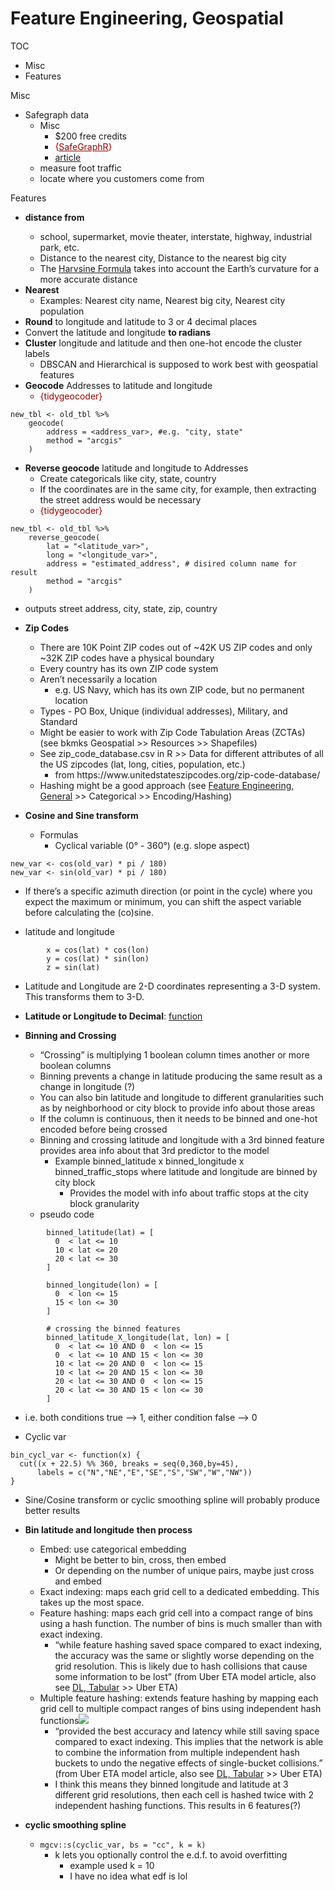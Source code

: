 # Feature Engineering, Geospatial

TOC

* Misc
* Features




Misc

* Safegraph data
	* Misc
		* $200 free credits
		* [{]{style='color: #990000'}[SafeGraphR](https://safegraphinc.github.io/SafeGraphR/){style='color: #990000'}[}]{style='color: #990000'}
		* [article](https://towardsdatascience.com/deriving-location-intelligence-insights-using-safegraph-d53803e239cb)
	* measure foot traffic
	* locate where you customers come from



Features

* **distance from** <something>
	* school, supermarket, movie theater, interstate, highway, industrial park, etc.
	* Distance to the nearest city, Distance to the nearest big city
	* The [Harvsine Formula](https://en.wikipedia.org/wiki/Haversine_formula) takes into account the Earth's curvature for a more accurate distance
* **Nearest**
	* Examples: Nearest city name, Nearest big city, Nearest city population
* **Round** to longitude and latitude to 3 or 4 decimal places
* Convert the latitude and longitude **to radians**
* **Cluster** longitude and latitude and then one-hot encode the cluster labels
	* DBSCAN and Hierarchical is supposed to work best with geospatial features
* **Geocode** Addresses to latitude and longitude
	* [{tidygeocoder}]{style='color: #990000'}

```
new_tbl <- old_tbl %>%
    geocode(
        address = <address_var>, #e.g. "city, state"
        method = "arcgis"
    )
```

* **Reverse geocode** latitude and longitude to Addresses
	* Create categoricals like city, state, country
	* If the coordinates are in the same city, for example, then extracting the street address would be necessary
	* [{tidygeocoder}]{style='color: #990000'}

```
new_tbl <- old_tbl %>%
    reverse_geocode(
        lat = "<latitude_var>",
        long = "<longitude_var>",
        address = "estimated_address", # disired column name for result
        method = "arcgis"
    )
```

* outputs street address, city, state, zip, country

* **Zip Codes**
	* There are 10K Point ZIP codes out of ~42K US ZIP codes and only ~32K ZIP codes have a physical boundary
	* Every country has its own ZIP code system
	* Aren't necessarily a location
		* e.g. US Navy, which has its own ZIP code, but no permanent location
	* Types - PO Box, Unique (individual addresses), Military, and Standard
	* Might be easier to work with Zip Code Tabulation Areas (ZCTAs) (see bkmks Geospatial >> Resources >> Shapefiles)
	* See zip\_code\_database.csv in R >> Data for different attributes of all the US zipcodes (lat, long, cities, population, etc.)
		* from https://www.unitedstateszipcodes.org/zip-code-database/
	* Hashing might be a good approach (see [Feature Engineering, General](Feature Engineering, General) >> Categorical >> Encoding/Hashing)
* **Cosine and Sine transform**
	* Formulas
		* Cyclical variable (0° - 360°) (e.g. slope aspect)

```
new_var <- cos(old_var) * pi / 180)
new_var <- sin(old_var) * pi / 180)
```

* If there’s a specific azimuth direction (or point in the cycle) where you expect the maximum or minimum, you can shift the aspect variable before calculating the (co)sine.

* latitude and longitude

```
        x = cos(lat) * cos(lon)
        y = cos(lat) * sin(lon)
        z = sin(lat)
```

* Latitude and Longitude are 2-D coordinates representing a 3-D system. This transforms them to 3-D.

* **Latitude or Longitude to Decimal**: [function](https://www.r-bloggers.com/2022/02/degree-minute-second-to-decimal-coordinates/)
* **Binning and Crossing**
	* "Crossing" is multiplying 1 boolean column times another or more boolean columns
	* Binning prevents a change in latitude producing the same result as a change in longitude (?)
	* You can also bin latitude and longitude to different granularities such as by neighborhood or city block to provide info about those areas
	* If the column is continuous, then it needs to be binned and one-hot encoded before being crossed
	* Binning and crossing latitude and longitude with a 3rd binned feature provides area info about that 3rd predictor to the model
		* Example binned\_latitude x binned\_longitude x binned\_traffic\_stops where latitude and longitude are binned by city block
			* Provides the model with info about traffic stops at the city block granularity
	* pseudo code

```
        binned_latitude(lat) = [
          0  < lat <= 10
          10 < lat <= 20
          20 < lat <= 30
        ]

        binned_longitude(lon) = [
          0  < lon <= 15
          15 < lon <= 30
        ]

        # crossing the binned features
        binned_latitude_X_longitude(lat, lon) = [
          0  < lat <= 10 AND 0  < lon <= 15
          0  < lat <= 10 AND 15 < lon <= 30
          10 < lat <= 20 AND 0  < lon <= 15
          10 < lat <= 20 AND 15 < lon <= 30
          20 < lat <= 30 AND 0  < lon <= 15
          20 < lat <= 30 AND 15 < lon <= 30
        ]
```

* i.e. both conditions true --> 1, either condition false --> 0

* Cyclic var

```
bin_cycl_var <- function(x) {
  cut((x + 22.5) %% 360, breaks = seq(0,360,by=45),
      labels = c("N","NE","E","SE","S","SW","W","NW"))
}
```

* Sine/Cosine transform or cyclic smoothing spline will probably produce better results

* **Bin latitude and longitude** **then process**
	* Embed: use categorical embedding
		* Might be better to bin, cross, then embed
		* Or depending on the number of unique pairs, maybe just cross and embed
	* Exact indexing: maps each grid cell to a dedicated embedding. This takes up the most space.
	* Feature hashing: maps each grid cell into a compact range of bins using a hash function. The number of bins is much smaller than with exact indexing. 
		* "while feature hashing saved space compared to exact indexing, the accuracy was the same or slightly worse depending on the grid resolution. This is likely due to hash collisions that cause some information to be lost" (from Uber ETA model article, also see [DL, Tabular](DL, Tabular) >> Uber ETA)
	* Multiple feature hashing: extends feature hashing by mapping each grid cell to multiple compact ranges of bins using independent hash functions![](./_resources/Feature_Engineering,_Geospatial.resources/figure5.png)
		* "provided the best accuracy and latency while still saving space compared to exact indexing. This implies that the network is able to combine the information from multiple independent hash buckets to undo the negative effects of single-bucket collisions." (from Uber ETA model article, also see [DL, Tabular](DL, Tabular) >> Uber ETA)
		* I think this means they binned longitude and latitude at 3 different grid resolutions, then each cell is hashed twice with 2 independent hashing functions. This results in 6 features(?)
* **cyclic smoothing spline**
	* `mgcv::s(cyclic_var, bs = "cc", k = k)` 
		* k lets you optionally control the e.d.f. to avoid overfitting
			* example used k = 10
			* I have no idea what edf is lol










